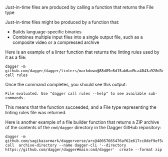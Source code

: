 Just-in-time files are produced by calling a function that returns the File type

Just-in-time files might be produced by a function that:

- Builds language-specific binaries
- Combines multiple input files into a single output file, such as a composite video or a compressed archive

Here is an example of a linter function that returns the linting rules used by it as a file:

```shell
dagger -m github.com/dagger/dagger/linters/markdown@88d89e8d15ab6ad9ca4043a920d3cd735a6405fd call rules
```

Once the command completes, you should see this output:

```shell
File evaluated. Use "dagger call rules --help" to see available sub-commands.
```

This means that the function succeeded, and a File type representing the linting rules file was returned.

Here is another example of a file builder function that returns a ZIP archive of the contents of the `cmd/dagger` directory in the Dagger GitHub repository:

```shell
dagger -m github.com/sagikazarmark/daggerverse/arc@40057665476af62e617cc8def9ef5a87735264a9 call  archive-directory --name dagger-cli '--directory https://github.com/dagger/dagger#main:cmd/dagger'  create --format zip
```
